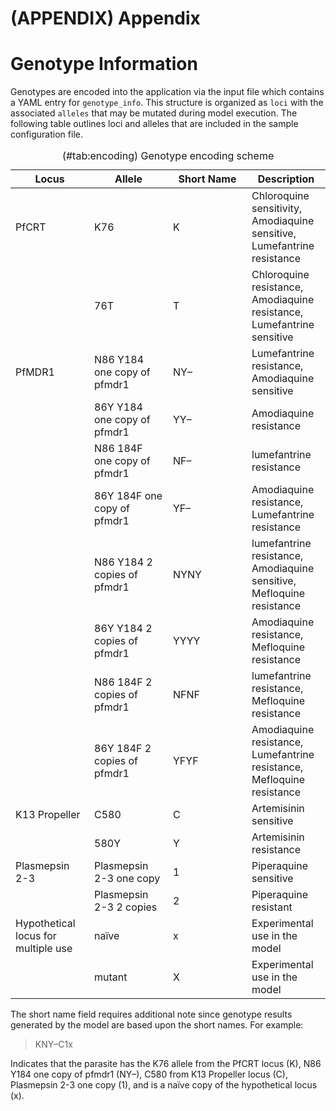 # (APPENDIX) Appendix {-}

# Genotype Information

Genotypes are encoded into the application via the input file which contains a YAML entry for `genotype_info`. This structure is organized as `loci` with the associated `alleles` that may be mutated during model execution. The following table outlines loci and alleles that are included in the sample configuration file.

Table: (\#tab:encoding) Genotype encoding scheme

| Locus | Allele | Short Name | Description |
| --- | --- | --- | --- |
| PfCRT | K76 | K | Chloroquine sensitivity, Amodiaquine sensitive, Lumefantrine resistance  |
| | 76T | T |  Chloroquine resistance, Amodiaquine resistance, Lumefantrine sensitive |
| PfMDR1 | N86 Y184 one copy of pfmdr1 |  NY-- | Lumefantrine resistance, Amodiaquine sensitive |
| | 86Y Y184 one copy of pfmdr1 | YY-- | Amodiaquine resistance |
| | N86 184F one copy of pfmdr1 | NF-- | lumefantrine resistance |
| | 86Y 184F one copy of pfmdr1 | YF-- | Amodiaquine resistance, Lumefantrine resistance |
| | N86 Y184 2 copies of pfmdr1 | NYNY | lumefantrine resistance, Amodiaquine sensitive, Mefloquine resistance |
| | 86Y Y184 2 copies of pfmdr1 | YYYY | Amodiaquine resistance, Mefloquine resistance |
| | N86 184F 2 copies of pfmdr1 | NFNF | lumefantrine resistance, Mefloquine resistance |
| | 86Y 184F 2 copies of pfmdr1 | YFYF | Amodiaquine resistance, Lumefantrine resistance, Mefloquine resistance |
| K13 Propeller | C580 | C | Artemisinin sensitive |
| | 580Y | Y | Artemisinin resistance |
| Plasmepsin 2-3 | Plasmepsin 2-3 one copy | 1 | Piperaquine sensitive |
| | Plasmepsin 2-3 2 copies | 2 | Piperaquine resistant |
| Hypothetical locus for multiple use | naïve | x | Experimental use in the model |
| | mutant | X | Experimental use in the model |

The short name field requires additional note since genotype results generated by the model are based upon the short names. For example:

> KNY--C1x

Indicates that the parasite has the K76 allele from the PfCRT locus (K), N86 Y184 one copy of pfmdr1 (NY--), C580 from K13 Propeller locus (C), Plasmepsin 2-3 one copy (1), and is a naïve copy of the hypothetical locus (x). 
